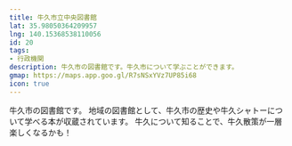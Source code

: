 ```yaml
---
title: 牛久市立中央図書館
lat: 35.98050364209957
lng: 140.15368538110056
id: 20
tags:
- 行政機関
description: 牛久市の図書館です。牛久市について学ぶことができます。
gmap: https://maps.app.goo.gl/R7sNSxYVz7UP85i68
icon: true
---
```


<LinkedImage
  basename="nato_blooming/library-overview"
/>

牛久市の図書館です。
地域の図書館として、牛久市の歴史や牛久シャトーについて学べる本が収蔵されています。
牛久について知ることで、牛久散策が一層楽しくなるかも！

